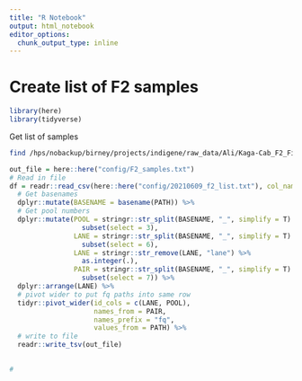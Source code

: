```yaml
---
title: "R Notebook"
output: html_notebook
editor_options: 
  chunk_output_type: inline
---
```



# Create list of F2 samples

```r
library(here)
library(tidyverse)
```


Get list of samples

```bash
find /hps/nobackup/birney/projects/indigene/raw_data/Ali/Kaga-Cab_F2_First200WGS/*sequence.txt.gz > config/20210609_f2_list.txt
```


```r
out_file = here::here("config/F2_samples.txt")
# Read in file
df = readr::read_csv(here::here("config/20210609_f2_list.txt"), col_names = "PATH") %>% 
  # Get basenames
  dplyr::mutate(BASENAME = basename(PATH)) %>% 
  # Get pool numbers
  dplyr::mutate(POOL = stringr::str_split(BASENAME, "_", simplify = T) %>% 
                  subset(select = 3),
                LANE = stringr::str_split(BASENAME, "_", simplify = T) %>% 
                  subset(select = 6),
                LANE = stringr::str_remove(LANE, "lane") %>% 
                  as.integer(.),
                PAIR = stringr::str_split(BASENAME, "_", simplify = T) %>% 
                  subset(select = 7)) %>% 
  dplyr::arrange(LANE) %>% 
  # pivot wider to put fq paths into same row
  tidyr::pivot_wider(id_cols = c(LANE, POOL),
                     names_from = PAIR,
                     names_prefix = "fq",
                     values_from = PATH) %>% 
  # write to file
  readr::write_tsv(out_file)
  

# 
```

